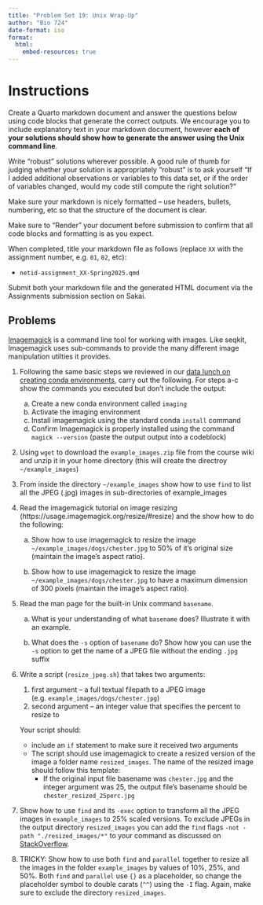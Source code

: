 ```yaml
---
title: "Problem Set 19: Unix Wrap-Up"
author: "Bio 724"
date-format: iso
format: 
  html:
    embed-resources: true
---
```



# Instructions

Create a Quarto markdown document and answer the questions below using code blocks that generate the correct outputs. We encourage you to include explanatory text in your markdown document, however **each of your solutions should show how to generate the answer using the Unix command line**. 

Write "robust" solutions wherever possible. A good rule of thumb for judging whether your solution is appropriately "robust" is to ask yourself "If I added additional observations or variables to this data set, or if the order of variables changed, would my code still compute the right solution?"

Make sure your markdown is nicely formatted -- use headers, bullets, numbering, etc so that the structure of the document is clear.

Make sure to "Render" your document before submission to confirm that all code blocks and formatting is as you expect.

When completed, title your markdown file as follows (replace `XX` with the assignment number, e.g. `01`, `02`, etc):

-   `netid-assignment_XX-Spring2025.qmd`

Submit both your markdown file and the generated HTML document via the Assignments submission section on Sakai.


## Problems


[Imagemagick](https://imagemagick.org/) is a command line tool for working with images.  Like seqkit, Imagemagick uses sub-commands to provide the many different image manipulation utilties it provides.



1. Following the same basic steps we reviewed in our [data lunch on creating conda environments](https://github.com/Bio724D/Bio724D_2024_2025/blob/main/class_notes/unix_managing_packages_with_conda.md), carry out the following. For steps a-c show the commands you executed but don't include the output:

    a. Create a new conda environment called `imaging`
    b. Activate the imaging environment
    c. Install imagemagick using the standard conda `install` command
    d. Confirm Imagemagick is properly installed using the command `magick --version` (paste the output output into a codeblock)


1. Using `wget` to download the `example_images.zip` file from the course wiki and unzip it in your home directory (this will create the directroy `~/example_images`)


2. From inside the directory `~/example_images` show how to use `find` to list all the JPEG (.jpg) images in sub-directories of example_images


3. Read the imagemagick tutorial on image resizing (https://usage.imagemagick.org/resize/#resize) and the show how to do the following:

    a. Show how to use imagemagick to resize the image `~/example_images/dogs/chester.jpg` to 50% of it's original size (maintain the image's aspect ratio).
    
    b. Show how to use imagemagick to resize the image `~/example_images/dogs/chester.jpg` to have a maximum dimension of 300 pixels (maintain the image's aspect ratio).


4.  Read the man page for the built-in Unix command `basename`. 

    a. What is your understanding of what `basename` does? Illustrate it with an example.

    b. What does the `-s` option of `basename` do?  Show how you can use the `-s` option to get the name of a JPEG file without the ending `.jpg` suffix


6. Write a script (`resize_jpeg.sh`) that takes two arguments:

    1. first argument -- a full textual filepath to a JPEG image (e.g. `example_images/dogs/chester.jpg`)
    2. second argument --  an integer value that specifies the percent to resize to
    
    Your script should:
    
    * include an `if` statement to make sure it received two arguments
    * The script should use imagemagick to create a resized version of the image a folder name `resized_images`. The name of the resized image should follow this template:
      - If the original input file basename was `chester.jpg` and the integer argument was 25, the output file's basename should be `chester_resized_25perc.jpg`
      
    
   
7. Show how to use `find` and its `-exec` option to transform  all the JPEG images in `example_images` to 25% scaled versions.  To exclude JPEGs in the output directory `resized_images` you can add the `find` flags `-not -path "./resized_images/*"` to your command as discussed on [StackOverflow](https://stackoverflow.com/a/15736463).

8. TRICKY: Show how to use both `find` and `parallel` together to resize all the images in the folder `example_images` by values of 10%, 25%, and 50%. Both `find` and `parallel` use `{}` as a placeholder, so change the placeholder symbol to double carats (`^^`) using the `-I` flag. Again, make sure to exclude the directory `resized_images`.